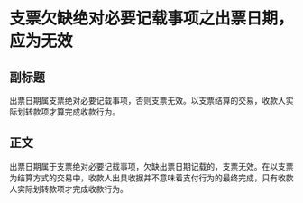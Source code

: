 # 支票欠缺绝对必要记载事项之出票日期，应为无效
## 副标题
出票日期属支票绝对必要记载事项，否则支票无效。以支票结算的交易，收款人实际划转款项才算完成收款行为。
## 正文
出票日期属于支票绝对必要记载事项，欠缺出票日期记载的，支票无效。在以支票为结算方式的交易中，收款人出具收据并不意味着支付行为的最终完成，只有收款人实际划转款项才完成收款行为。